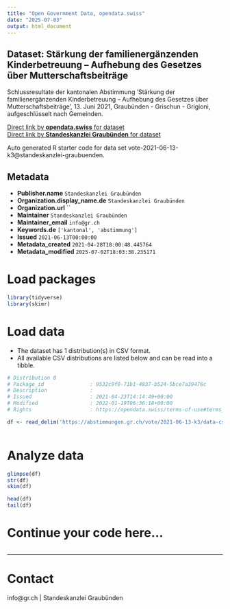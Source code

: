 ```yaml
---
title: "Open Government Data, opendata.swiss"
date: "2025-07-03"
output: html_document
---
```


## Dataset: Stärkung der familienergänzenden Kinderbetreuung – Aufhebung des Gesetzes über Mutterschaftsbeiträge

Schlussresultate der kantonalen Abstimmung 'Stärkung der familienergänzenden Kinderbetreuung – Aufhebung des Gesetzes über Mutterschaftsbeiträge', 13. Juni 2021, Graubünden - Grischun - Grigioni, aufgeschlüsselt nach Gemeinden.

[Direct link by **opendata.swiss** for dataset](https://opendata.swiss/de/dataset/starkung-der-familienerganzenden-kinderbetreuung-aufhebung-des-gesetzes-uber-mutterschaftsbeitr)<br>
[Direct link by **Standeskanzlei Graubünden** for dataset](https://abstimmungen.gr.ch/vote/2021-06-13-k3/data)

Auto generated R starter code for data set vote-2021-06-13-k3@standeskanzlei-graubuenden.

## Metadata

- **Publisher.name** `Standeskanzlei Graubünden`
- **Organization.display_name.de** `Standeskanzlei Graubünden`
- **Organization.url** ``
- **Maintainer** `Standeskanzlei Graubünden`
- **Maintainer_email** `info@gr.ch`
- **Keywords.de** `['kantonal', 'abstimmung']`
- **Issued** `2021-06-13T00:00:00`
- **Metadata_created** `2021-04-28T18:00:48.445764`
- **Metadata_modified** `2025-07-02T18:03:38.235171`


# Load packages

```r

library(tidyverse)
library(skimr)

```

# Load data

-   The dataset has 1 distribution(s) in CSV format.
-   All available CSV distributions are listed below and can be read into a tibble.

```r

# Distribution 0
# Package_id               : 9532c9f9-71b1-4837-b524-5bce7a39476c
# Description              : 
# Issued                   : 2021-04-23T14:14:49+00:00
# Modified                 : 2022-01-19T06:36:18+00:00
# Rights                   : https://opendata.swiss/terms-of-use#terms_by

df <- read_delim('https://abstimmungen.gr.ch/vote/2021-06-13-k3/data-csv')



```

# Analyze data

```r

glimpse(df)
str(df)
skim(df)

head(df)
tail(df)

```

# Continue your code here...

```r

```

------------------------------------------------------------------------

# Contact

info@gr.ch | Standeskanzlei Graubünden
